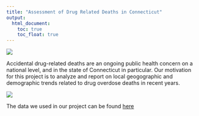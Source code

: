 ```yaml
---
title: "Assessment of Drug Related Deaths in Connecticut"
output: 
  html_document:
    toc: true
    toc_float: true
---
```

![](image1.jpeg)

Accidental drug-related deaths are an ongoing public health concern on a national level, and in the state of Connecticut in particular. Our motivation for this project is to analyze and report on local geogographic and demographic trends related to drug overdose deaths in recent years.

![](ambulance photo.jpg)


The data we used in our project can be found [here](https://catalog.data.gov/dataset/accidental-drug-related-deaths-january-2012-sept-2015)

